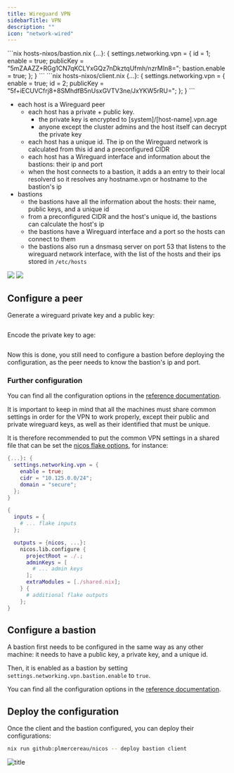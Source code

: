 ```yaml
---
title: Wireguard VPN
sidebarTitle: VPN
description: ""
icon: "network-wired"
---
```


<RequestExample>
```nix hosts-nixos/bastion.nix
{...}: {
  settings.networking.vpn = {
    id = 1;
    enable = true;
    publicKey = "5mZAAZZ+RGg1CN7qKCLYxGQz7nDkztqUfmh/nzrMIn8=";
    bastion.enable = true;
  };
}
```
</RequestExample>

<ResponseExample>
```nix hosts-nixos/client.nix
{...}: {
  settings.networking.vpn = {
    enable = true;
    id = 2;
    publicKey = "5f+iECUVCfrj8+8SMhdfB5nUsxGVTV3ne/JxYKW5rRU=";
  };
}
```

</ResponseExample>

- each host is a Wireguard peer
  - each host has a private + public key.
    - the private key is encrypted to [system]/[host-name].vpn.age
    - anyone except the cluster admins and the host itself can decrypt the private key
  - each host has a unique id. The ip on the Wireguard network is calculated from this id and a preconfigured CIDR
  - each host has a Wireguard interface and information about the bastions: their ip and port
  - when the host connects to a bastion, it adds a an entry to their local resolverd so it resolves any hostname.vpn or hostname to the bastion's ip
- bastions
  - the bastions have all the information about the hosts: their name, public keys, and a unique id
  - from a preconfigured CIDR and the host's unique id, the bastions can calculate the host's ip
  - the bastions have a Wireguard interface and a port so the hosts can connect to them
  - the bastions also run a dnsmasq server on port 53 that listens to the wireguard network interface, with the list of the hosts and their ips stored in `/etc/hosts`

<Frame>
  <img
    style={{ height: "250px" }}
    className="block h-32 dark:hidden"
    src="/images/vpn-light.svg"
  />
  <img
    style={{ height: "250px" }}
    className="hidden h-32 dark:block"
    src="/images/vpn-dark.svg"
  />
</Frame>

## Configure a peer

Generate a wireguard private key and a public key:

```bash

```

Encode the private key to age:

```bash

```

Now this is done, you still need to configure a bastion before deploying the configuration, as the peer needs to know the bastion's ip and port.

### Further configuration

You can find all the configuration options in the [reference documentation](/reference/machines/common#settings-networking-vpn-cidr).

It is important to keep in mind that all the machines must share common settings in order for the VPN to work properly, except their public and private wireguard keys, as well as their identified that must be unique.

It is therefore recommended to put the common VPN settings in a shared file that can be set the [nicos flake options](), for instance:

<CodeGroup>

```nix ./shared.nix
{...}: {
  settings.networking.vpn = {
    enable = true;
    cidr = "10.125.0.0/24";
    domain = "secure";
  };
}
```

```nix ./flake.nix
{
  inputs = {
    # ... flake inputs
  };

  outputs = {nicos, ...}:
    nicos.lib.configure {
      projectRoot = ./.;
      adminKeys = [
        # ... admin keys
      ];
      extraModules = [./shared.nix];
    } {
      # additional flake outputs
    };
}
```

</CodeGroup>

## Configure a bastion

A bastion first needs to be configured in the same way as any other machine: it needs to have a public key, a private key, and a unique id.

Then, it is enabled as a bastion by setting `settings.networking.vpn.bastion.enable` to `true`.

You can find all the configuration options in the [reference documentation](/reference/machines/nixos#settings-networking-vpn-bastion-enable).

## Deploy the configuration

Once the client and the bastion configured, you can deploy their configurations:

```bash
nix run github:plmercereau/nicos -- deploy bastion client
```

![title](https://www.mermaidchart.com/raw/f59f7c39-5d34-4e18-bf3b-16a41b723e85?theme=dark&version=v0.1&format=svg)
